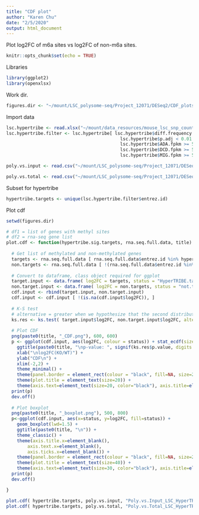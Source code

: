```yaml
---
title: "CDF plot"
author: "Karen Chu"
date: "2/5/2020"
output: html_document
---
```


Plot log2FC of m6a sites vs log2FC of non-m6a sites.

```r
knitr::opts_chunk$set(echo = TRUE)
```

Libraries

```r
library(ggplot2)
library(openxlsx)
```

Work dir.

```r
figures.dir <- "~/mount/LSC_polysome-seq/Project_12071/DESeq2/CDF_plots/"
```

Import data

```r
lsc.hypertribe <- read.xlsx("~/mount/data_resources/mouse_lsc_snp_counts_dedupped_significant.xlsx")
lsc.hypertribe.filter <- lsc.hypertribe[ lsc.hypertribe$diff.frequency >= 0.1 &
                                           lsc.hypertribe$p.adj < 0.01 &
                                           lsc.hypertribe$ADA.fpkm >= 5 &
                                           lsc.hypertribe$DCD.fpkm >= 5 &
                                           lsc.hypertribe$MIG.fpkm >= 5, ]

poly.vs.input <- read.csv("~/mount/LSC_polysome-seq/Project_12071/DESeq2/poly_vs_input_interaction_term_without_Sample_3-input_2/poly_vs_input_Poly|input_DESeq2Results.csv")

poly.vs.total <- read.csv("~/mount/LSC_polysome-seq/Project_12071/DESeq2/poly_vs_total_interaction_term_without_Sample_3-input_2/poly_vs_total_Poly|total_DESeq2Results.csv")
```

Subset for hypertribe

```r
hypertribe.targets <- unique(lsc.hypertribe.filter$entrez.id)
```

Plot cdf

```r
setwd(figures.dir)

# df1 = list of genes with methyl sites
# df2 = rna-seq gene list
plot.cdf <- function(hypertribe.sig.targets, rna.seq.full.data, title) {
  
  # Get list of methylated and non-methylated genes
  targets <- rna.seq.full.data [ rna.seq.full.data$entrez.id %in% hypertribe.sig.targets, ]$log2FoldChange
  non.targets <- rna.seq.full.data [ !(rna.seq.full.data$entrez.id %in% hypertribe.sig.targets), ]$log2FoldChange
  
  # Convert to dataframe, class object required for ggplot
  target.input <- data.frame( log2FC = targets, status = "HyperTRIBE.target")
  non.target.input <- data.frame( log2FC = non.targets, status = "not.target")
  cdf.input <- rbind(target.input, non.target.input)
  cdf.input <- cdf.input [ !(is.na(cdf.input$log2FC)), ]
  
  # K-S test
  # alternative = greater when we hypothesize that the second distribution is greater than the first
  ks.res <- ks.test( target.input$log2FC, non.target.input$log2FC, alternative = "greater")
  
  # Plot CDF
  png(paste0(title, "_CDF.png"), 600, 600)
  p <- ggplot(cdf.input, aes(log2FC, colour = status)) + stat_ecdf(size=1) +
    ggtitle(paste0(title, "\np-value: ", signif(ks.res$p.value, digits = 3), "\n")) +
    xlab("\nlog2FC(KO/WT)") +
    ylab("CDF\n") +
    xlim(-2,2) +
    theme_minimal() +
    theme(panel.border = element_rect(colour = "black", fill=NA, size=2)) +
    theme(plot.title = element_text(size=20)) +
    theme(axis.text=element_text(size=20, color="black"), axis.title=element_text(size=20, color="black"))
  print(p)
  dev.off()
  
  # Plot boxplot
  png(paste0(title, "_boxplot.png"), 500, 800)
  p<-ggplot(cdf.input, aes(x=status, y=log2FC, fill=status)) +
    geom_boxplot(lwd=1.5) +
    ggtitle(paste0(title, "\n")) +
    theme_classic() +
    theme(axis.title.x=element_blank(),
        axis.text.x=element_blank(),
        axis.ticks.x=element_blank()) +
    theme(panel.border = element_rect(colour = "black", fill=NA, size=2)) +
    theme(plot.title = element_text(size=40)) +
    theme(axis.text=element_text(size=30, color="black"), axis.title=element_text(size=30, color="black"))
  print(p)
  dev.off()

}

plot.cdf( hypertribe.targets, poly.vs.input, "Poly.vs.Input_LSC_HyperTRIBE" )
plot.cdf( hypertribe.targets, poly.vs.total, "Poly.vs.Total_LSC_HyperTRIBE" )
```












